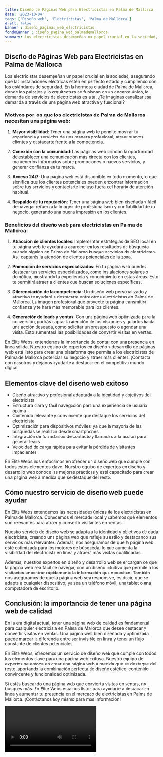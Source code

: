 ```yaml
---
title: Diseño de Páginas Web para Electricistas en Palma de Mallorca
date: '2023-10-04'
tags: ['Diseño web', 'Electricistas', 'Palma de Mallorca']
draft: false
banner : diseño_paginas_web_electricistas
fondoBanner : diseño_pagina_web_palmademallorca
summary: Los electricistas desempeñan un papel crucial en la sociedad, asegurando que las instalaciones eléctricas estén en perfecto estado y cumpliendo con los estándares de seguridad. En la hermosa ciudad de Palma de Mallorca, donde los paisajes y la arquitectura se fusionan en un encanto único, la demanda de servicios de electricistas es alta. ¿Te imaginas canalizar esa demanda a través de una página web atractiva y funcional?
---
```


## Diseño de Páginas Web para Electricistas en Palma de Mallorca

Los electricistas desempeñan un papel crucial en la sociedad, asegurando que las instalaciones eléctricas estén en perfecto estado y cumpliendo con los estándares de seguridad. En la hermosa ciudad de Palma de Mallorca, donde los paisajes y la arquitectura se fusionan en un encanto único, la demanda de servicios de electricistas es alta. ¿Te imaginas canalizar esa demanda a través de una página web atractiva y funcional?

### Motivos por los que los electricistas de Palma de Mallorca necesitan una página web:

1. **Mayor visibilidad**: Tener una página web te permite mostrar tu experiencia y servicios de una manera profesional, atraer nuevos clientes y destacarte frente a la competencia.

2. **Conexión con la comunidad**: Las páginas web brindan la oportunidad de establecer una comunicación más directa con los clientes, mantenerlos informados sobre promociones o nuevos servicios, y generar confianza en tu marca.

3. **Acceso 24/7**: Una página web está disponible en todo momento, lo que significa que los clientes potenciales pueden encontrar información sobre tus servicios y contactarte incluso fuera del horario de atención habitual.

4. **Respaldo de tu reputación**: Tener una página web bien diseñada y fácil de navegar refuerza la imagen de profesionalismo y confiabilidad de tu negocio, generando una buena impresión en los clientes.

### Beneficios del diseño web para electricistas en Palma de Mallorca:

1. **Atracción de clientes locales**: Implementar estrategias de SEO local en tu página web te ayudará a aparecer en los resultados de búsqueda cuando alguien en Palma de Mallorca busque servicios de electricistas. Así, captarás la atención de clientes potenciales de la zona.

2. **Promoción de servicios especializados**: En tu página web puedes destacar tus servicios especializados, como instalaciones solares o domótica, mostrando tu experiencia y conocimiento en estas áreas. Esto te permitirá atraer a clientes que buscan soluciones específicas.

3. **Diferenciación de la competencia**: Un diseño web personalizado y atractivo te ayudará a destacarte entre otros electricistas en Palma de Mallorca. La imagen profesional que proyecte tu página transmitirá confianza y te hará más memorable para los clientes.

4. **Generación de leads y ventas**: Con una página web optimizada para la conversión, podrás captar la atención de los visitantes y guiarlos hacia una acción deseada, como solicitar un presupuesto o agendar una visita. Esto aumentará las posibilidades de convertir visitas en ventas.

En Élite Webs, entendemos la importancia de contar con una presencia en línea sólida. Nuestro equipo de expertos en diseño y desarrollo de páginas web está listo para crear una plataforma que permita a los electricistas de Palma de Mallorca potenciar su negocio y atraer más clientes. ¡Contacta con nosotros y déjanos ayudarte a destacar en el competitivo mundo digital!

<GifSeo />

<Cta />

## Elementos clave del diseño web exitoso

- Diseño atractivo y profesional adaptado a la identidad y objetivos del electricista
- Estructura clara y fácil navegación para una experiencia de usuario óptima
- Contenido relevante y convincente que destaque los servicios del electricista
- Optimización para dispositivos móviles, ya que la mayoría de las búsquedas se realizan desde smartphones
- Integración de formularios de contacto y llamadas a la acción para generar leads
- Velocidad de carga rápida para evitar la pérdida de visitantes impacientes

En Élite Webs nos enfocamos en ofrecer un diseño web que cumple con todos estos elementos clave. Nuestro equipo de expertos en diseño y desarrollo web conoce las mejores prácticas y está capacitado para crear una página web a medida que se destaque del resto.  

## Cómo nuestro servicio de diseño web puede ayudar

En Élite Webs entendemos las necesidades únicas de los electricistas en Palma de Mallorca. Conocemos el mercado local y sabemos qué elementos son relevantes para atraer y convertir visitantes en ventas.

Nuestro servicio de diseño web se adapta a la identidad y objetivos de cada electricista, creando una página web que refleje su estilo y destacando sus servicios más relevantes. Además, nos aseguramos de que la página web esté optimizada para los motores de búsqueda, lo que aumenta la visibilidad del electricista en línea y atraerá más visitas cualificadas.

Además, nuestros expertos en diseño y desarrollo web se encargan de que la página web sea fácil de navegar, con un diseño intuitivo que permite a los visitantes encontrar rápidamente la información que necesitan. También nos aseguramos de que la página web sea responsive, es decir, que se adapte a cualquier dispositivo, ya sea un teléfono móvil, una tablet o una computadora de escritorio.

## Conclusión: la importancia de tener una página web de calidad

En la era digital actual, tener una página web de calidad es fundamental para cualquier electricista en Palma de Mallorca que desee destacar y convertir visitas en ventas. Una página web bien diseñada y optimizada puede marcar la diferencia entre ser invisible en línea y tener un flujo constante de clientes potenciales.

En Élite Webs, ofrecemos un servicio de diseño web que cumple con todos los elementos clave para una página web exitosa. Nuestro equipo de expertos se enfoca en crear una página web a medida que se destaque del resto, aportando la combinación perfecta de diseño estético, contenido convincente y funcionalidad optimizada.

Si estás buscando una página web que convierta visitas en ventas, no busques más. En Élite Webs estamos listos para ayudarte a destacar en línea y aumentar tu presencia en el mercado de electricistas en Palma de Mallorca. ¡Contáctanos hoy mismo para más información!

<Video />

<CtaBot job='Electricistas' city='Palma de Mallorca'/>

<Gmaps query='Palma de Mallorca+españa+maps' />